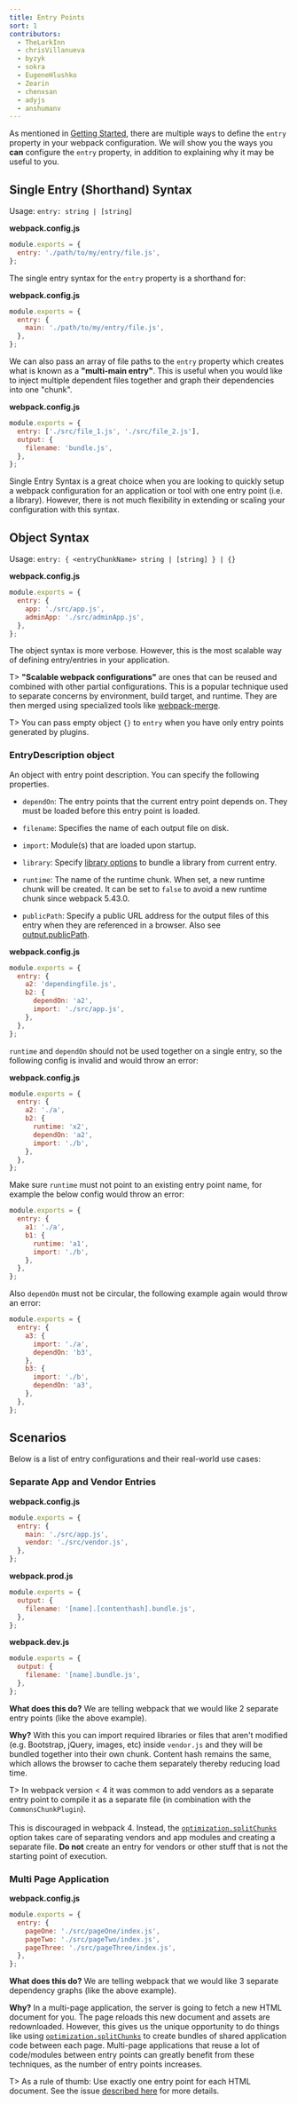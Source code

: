 ```yaml
---
title: Entry Points
sort: 1
contributors:
  - TheLarkInn
  - chrisVillanueva
  - byzyk
  - sokra
  - EugeneHlushko
  - Zearin
  - chenxsan
  - adyjs
  - anshumanv
---
```


As mentioned in [Getting Started](/guides/getting-started/#using-a-configuration), there are multiple ways to define the `entry` property in your webpack configuration. We will show you the ways you **can** configure the `entry` property, in addition to explaining why it may be useful to you.

## Single Entry (Shorthand) Syntax

Usage: `entry: string | [string]`

**webpack.config.js**

```javascript
module.exports = {
  entry: './path/to/my/entry/file.js',
};
```

The single entry syntax for the `entry` property is a shorthand for:

**webpack.config.js**

```javascript
module.exports = {
  entry: {
    main: './path/to/my/entry/file.js',
  },
};
```

We can also pass an array of file paths to the `entry` property which creates what is known as a **"multi-main entry"**. This is useful when you would like to inject multiple dependent files together and graph their dependencies into one "chunk".

**webpack.config.js**

```javascript
module.exports = {
  entry: ['./src/file_1.js', './src/file_2.js'],
  output: {
    filename: 'bundle.js',
  },
};
```

Single Entry Syntax is a great choice when you are looking to quickly setup a webpack configuration for an application or tool with one entry point (i.e. a library). However, there is not much flexibility in extending or scaling your configuration with this syntax.

## Object Syntax

Usage: `entry: { <entryChunkName> string | [string] } | {}`

**webpack.config.js**

```javascript
module.exports = {
  entry: {
    app: './src/app.js',
    adminApp: './src/adminApp.js',
  },
};
```

The object syntax is more verbose. However, this is the most scalable way of defining entry/entries in your application.

T> **"Scalable webpack configurations"** are ones that can be reused and combined with other partial configurations. This is a popular technique used to separate concerns by environment, build target, and runtime. They are then merged using specialized tools like [webpack-merge](https://github.com/survivejs/webpack-merge).

T> You can pass empty object `{}` to `entry` when you have only entry points generated by plugins.

### EntryDescription object

An object with entry point description. You can specify the following properties.

- `dependOn`: The entry points that the current entry point depends on. They must be loaded before this entry point is loaded.
- `filename`: Specifies the name of each output file on disk.
- `import`: Module(s) that are loaded upon startup.
- `library`: Specify [library options](/configuration/output/#outputlibrary) to bundle a library from current entry.
- `runtime`: The name of the runtime chunk. When set, a new runtime chunk will be created. It can be set to `false` to avoid a new runtime chunk since webpack 5.43.0.

- `publicPath`: Specify a public URL address for the output files of this entry when they are referenced in a browser. Also see [output.publicPath](/configuration/output/#outputpublicpath).

**webpack.config.js**

```javascript
module.exports = {
  entry: {
    a2: 'dependingfile.js',
    b2: {
      dependOn: 'a2',
      import: './src/app.js',
    },
  },
};
```

`runtime` and `dependOn` should not be used together on a single entry, so the following config is invalid and would throw an error:

**webpack.config.js**

```javascript
module.exports = {
  entry: {
    a2: './a',
    b2: {
      runtime: 'x2',
      dependOn: 'a2',
      import: './b',
    },
  },
};
```

Make sure `runtime` must not point to an existing entry point name, for example the below config would throw an error:

```javascript
module.exports = {
  entry: {
    a1: './a',
    b1: {
      runtime: 'a1',
      import: './b',
    },
  },
};
```

Also `dependOn` must not be circular, the following example again would throw an error:

```javascript
module.exports = {
  entry: {
    a3: {
      import: './a',
      dependOn: 'b3',
    },
    b3: {
      import: './b',
      dependOn: 'a3',
    },
  },
};
```

## Scenarios

Below is a list of entry configurations and their real-world use cases:

### Separate App and Vendor Entries

**webpack.config.js**

```javascript
module.exports = {
  entry: {
    main: './src/app.js',
    vendor: './src/vendor.js',
  },
};
```

**webpack.prod.js**

```javascript
module.exports = {
  output: {
    filename: '[name].[contenthash].bundle.js',
  },
};
```

**webpack.dev.js**

```javascript
module.exports = {
  output: {
    filename: '[name].bundle.js',
  },
};
```

**What does this do?** We are telling webpack that we would like 2 separate entry points (like the above example).

**Why?** With this you can import required libraries or files that aren't modified (e.g. Bootstrap, jQuery, images, etc) inside `vendor.js` and they will be bundled together into their own chunk. Content hash remains the same, which allows the browser to cache them separately thereby reducing load time.

T> In webpack version < 4 it was common to add vendors as a separate entry point to compile it as a separate file (in combination with the `CommonsChunkPlugin`). <br /><br /> This is discouraged in webpack 4. Instead, the [`optimization.splitChunks`](/configuration/optimization/#optimizationsplitchunks) option takes care of separating vendors and app modules and creating a separate file. **Do not** create an entry for vendors or other stuff that is not the starting point of execution.

### Multi Page Application

**webpack.config.js**

```javascript
module.exports = {
  entry: {
    pageOne: './src/pageOne/index.js',
    pageTwo: './src/pageTwo/index.js',
    pageThree: './src/pageThree/index.js',
  },
};
```

**What does this do?** We are telling webpack that we would like 3 separate dependency graphs (like the above example).

**Why?** In a multi-page application, the server is going to fetch a new HTML document for you. The page reloads this new document and assets are redownloaded. However, this gives us the unique opportunity to do things like using [`optimization.splitChunks`](/configuration/optimization/#optimizationsplitchunks) to create bundles of shared application code between each page. Multi-page applications that reuse a lot of code/modules between entry points can greatly benefit from these techniques, as the number of entry points increases.

T> As a rule of thumb: Use exactly one entry point for each HTML document. See the issue [described here](https://bundlers.tooling.report/code-splitting/multi-entry/#webpack) for more details.
